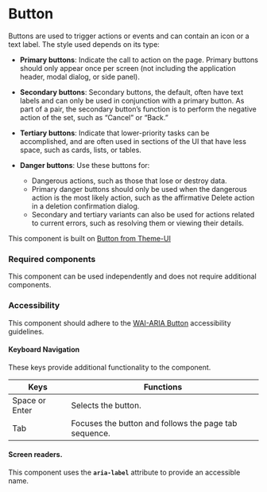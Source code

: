 <Meta title="Components/Button/Button" />

# Button

Buttons are used to trigger actions or events and can contain an icon or a text label. The style used depends on its type:

-  **Primary buttons**: Indicate the call to action on the page. Primary buttons should only appear once per screen (not including the application header, modal dialog, or side panel).
-  **Secondary buttons**: Secondary buttons, the default, often have text labels and can only be used in conjunction with a primary button. As part of a pair, the secondary button’s function is to perform the negative action of the set, such as “Cancel” or “Back.”
-  **Tertiary buttons**: Indicate that lower-priority tasks can be accomplished, and are often used in sections of the UI that have less space, such as cards, lists, or tables.
-  **Danger buttons**: Use these buttons for:

   - Dangerous actions, such as those that lose or destroy data.
   - Primary danger buttons should only be used when the dangerous action is the most likely action, such as the affirmative Delete action in a deletion confirmation dialog.
   - Secondary and tertiary variants can also be used for actions related to current errors, such as resolving them or viewing their details.

This component is built on [Button from Theme-UI](https://theme-ui.com/components/button)

### Required components 

This component can be used independently and does not require additional components. 

### Accessibility

This component should adhere to the [WAI-ARIA Button](https://www.w3.org/TR/wai-aria-practices-1.1/examples/button/button.html) accessibility guidelines.

#### Keyboard Navigation

These keys provide additional functionality to the component. 

| Keys | Functions |
| ---- | --------- |
| Space or Enter | Selects the button. |
| Tab | Focuses the button and follows the page tab sequence. |

#### Screen readers.

This component uses the **`aria-label`** attribute to provide an accessible name.

